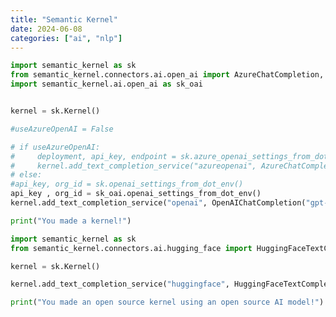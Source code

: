 ```yaml
---
title: "Semantic Kernel"
date: 2024-06-08
categories: ["ai", "nlp"]
---
```


```python
import semantic_kernel as sk
from semantic_kernel.connectors.ai.open_ai import AzureChatCompletion, OpenAIChatCompletion
import semantic_kernel.ai.open_ai as sk_oai


kernel = sk.Kernel()

#useAzureOpenAI = False

# if useAzureOpenAI:
#     deployment, api_key, endpoint = sk.azure_openai_settings_from_dot_env()
#     kernel.add_text_completion_service("azureopenai", AzureChatCompletion(deployment, endpoint, api_key))
# else:
#api_key, org_id = sk.openai_settings_from_dot_env()
api_key , org_id = sk_oai.openai_settings_from_dot_env()
kernel.add_text_completion_service("openai", OpenAIChatCompletion("gpt-3.5-turbo-0301", api_key, org_id))

print("You made a kernel!")
```


```python
import semantic_kernel as sk
from semantic_kernel.connectors.ai.hugging_face import HuggingFaceTextCompletion

kernel = sk.Kernel()

kernel.add_text_completion_service("huggingface", HuggingFaceTextCompletion("gpt2", task="text-generation"))

print("You made an open source kernel using an open source AI model!")
```

